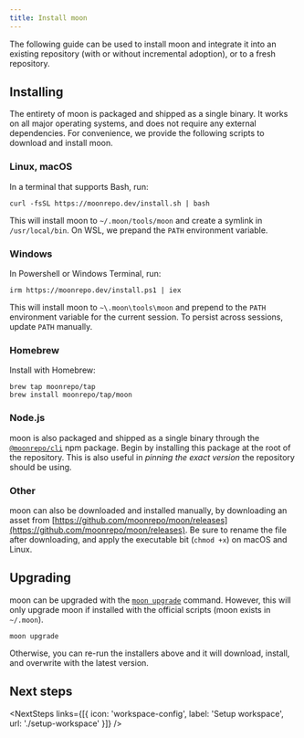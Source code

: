 ```yaml
---
title: Install moon
---
```



<HeaderLabel text="2 min" />

The following guide can be used to install moon and integrate it into an existing repository (with
or without incremental adoption), or to a fresh repository.

## Installing

The entirety of moon is packaged and shipped as a single binary. It works on all major operating
systems, and does not require any external dependencies. For convenience, we provide the following
scripts to download and install moon.

### Linux, macOS

In a terminal that supports Bash, run:

```
curl -fsSL https://moonrepo.dev/install.sh | bash
```

This will install moon to `~/.moon/tools/moon` and create a symlink in `/usr/local/bin`. On WSL, we
prepand the `PATH` environment variable.

### Windows

In Powershell or Windows Terminal, run:

```
irm https://moonrepo.dev/install.ps1 | iex
```

This will install moon to `~\.moon\tools\moon` and prepend to the `PATH` environment variable for
the current session. To persist across sessions, update `PATH` manually.

### Homebrew

Install with Homebrew:

```
brew tap moonrepo/tap
brew install moonrepo/tap/moon
```

### Node.js

moon is also packaged and shipped as a single binary through the
[`@moonrepo/cli`](https://www.npmjs.com/package/@moonrepo/cli) npm package. Begin by installing this
package at the root of the repository. This is also useful in _pinning the exact version_ the
repository should be using.

<AddDepsTabs dep="@moonrepo/cli" dev />

### Other

moon can also be downloaded and installed manually, by downloading an asset from
[https://github.com/moonrepo/moon/releases](https://github.com/moonrepo/moon/releases). Be sure to
rename the file after downloading, and apply the executable bit (`chmod +x`) on macOS and Linux.

## Upgrading

moon can be upgraded with the [`moon upgrade`](./commands/upgrade) command. However, this will only
upgrade moon if installed with the official scripts (moon exists in `~/.moon`).

```shell
moon upgrade
```

Otherwise, you can re-run the installers above and it will download, install, and overwrite with the
latest version.

## Next steps

<NextSteps
  links={[{ icon: 'workspace-config', label: 'Setup workspace', url: './setup-workspace' }]}
/>
